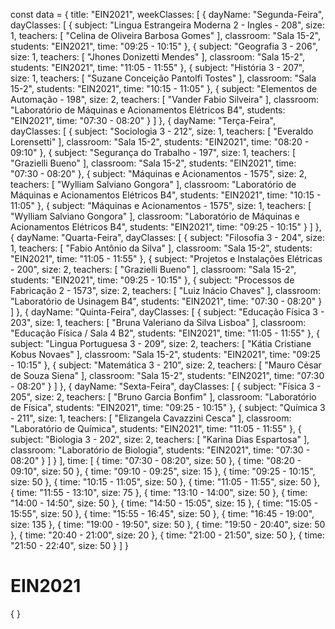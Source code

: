 const data = {
  title: "EIN2021",
  weekClasses: [
    {
      dayName: "Segunda-Feira",
      dayClasses: [
        {
          subject: "Lingua Estrangeira Moderna 2 - Ingles - 208",
          size: 1,
          teachers: [
            "Celina de Oliveira Barbosa Gomes"
          ],
          classroom: "Sala 15-2",
          students: "EIN2021",
          time: "09:25 - 10:15"
        },
        {
          subject: "Geografia 3 - 206",
          size: 1,
          teachers: [
            "Jhones Donizetti Mendes"
          ],
          classroom: "Sala 15-2",
          students: "EIN2021",
          time: "11:05 - 11:55"
        },
        {
          subject: "História 3 - 207",
          size: 1,
          teachers: [
            "Suzane Conceição Pantolfi Tostes"
          ],
          classroom: "Sala 15-2",
          students: "EIN2021",
          time: "10:15 - 11:05"
        },
        {
          subject: "Elementos de Automação - 198",
          size: 2,
          teachers: [
            "Vander Fabio Silveira"
          ],
          classroom: "Laboratório de Máquinas e Acionamentos Elétricos B4",
          students: "EIN2021",
          time: "07:30 - 08:20"
        }
      ]
    },
    {
      dayName: "Terça-Feira",
      dayClasses: [
        {
          subject: "Sociologia 3 - 212",
          size: 1,
          teachers: [
            "Everaldo Lorensetti"
          ],
          classroom: "Sala 15-2",
          students: "EIN2021",
          time: "08:20 - 09:10"
        },
        {
          subject: "Segurança do Trabalho - 197",
          size: 1,
          teachers: [
            "Grazielli Bueno"
          ],
          classroom: "Sala 15-2",
          students: "EIN2021",
          time: "07:30 - 08:20"
        },
        {
          subject: "Máquinas e Acionamentos - 1575",
          size: 2,
          teachers: [
            "Wylliam Salviano Gongora"
          ],
          classroom: "Laboratório de Máquinas e Acionamentos Elétricos B4",
          students: "EIN2021",
          time: "10:15 - 11:05"
        },
        {
          subject: "Máquinas e Acionamentos - 1575",
          size: 1,
          teachers: [
            "Wylliam Salviano Gongora"
          ],
          classroom: "Laboratório de Máquinas e Acionamentos Elétricos B4",
          students: "EIN2021",
          time: "09:25 - 10:15"
        }
      ]
    },
    {
      dayName: "Quarta-Feira",
      dayClasses: [
        {
          subject: "Filosofia 3 - 204",
          size: 1,
          teachers: [
            "Fabio Antônio da Silva"
          ],
          classroom: "Sala 15-2",
          students: "EIN2021",
          time: "11:05 - 11:55"
        },
        {
          subject: "Projetos e Instalações Elétricas - 200",
          size: 2,
          teachers: [
            "Grazielli Bueno"
          ],
          classroom: "Sala 15-2",
          students: "EIN2021",
          time: "09:25 - 10:15"
        },
        {
          subject: "Processos de Fabricação 2 - 1573",
          size: 2,
          teachers: [
            "Luiz Inácio Chaves"
          ],
          classroom: "Laboratório de Usinagem B4",
          students: "EIN2021",
          time: "07:30 - 08:20"
        }
      ]
    },
    {
      dayName: "Quinta-Feira",
      dayClasses: [
        {
          subject: "Educação Física 3 - 203",
          size: 1,
          teachers: [
            "Bruna Valeriano da Silva Lisboa"
          ],
          classroom: "Educação Física / Sala 4 B2",
          students: "EIN2021",
          time: "11:05 - 11:55"
        },
        {
          subject: "Lingua Portuguesa 3 - 209",
          size: 2,
          teachers: [
            "Kátia Cristiane Kobus Novaes"
          ],
          classroom: "Sala 15-2",
          students: "EIN2021",
          time: "09:25 - 10:15"
        },
        {
          subject: "Matemática 3 - 210",
          size: 2,
          teachers: [
            "Mauro César de Souza Siena"
          ],
          classroom: "Sala 15-2",
          students: "EIN2021",
          time: "07:30 - 08:20"
        }
      ]
    },
    {
      dayName: "Sexta-Feira",
      dayClasses: [
        {
          subject: "Física 3 - 205",
          size: 2,
          teachers: [
            "Bruno Garcia Bonfim"
          ],
          classroom: "Laboratório de Física",
          students: "EIN2021",
          time: "09:25 - 10:15"
        },
        {
          subject: "Química 3 - 211",
          size: 1,
          teachers: [
            "Elizangela Cavazzini Cesca"
          ],
          classroom: "Laboratório de Química",
          students: "EIN2021",
          time: "11:05 - 11:55"
        },
        {
          subject: "Biologia 3 - 202",
          size: 2,
          teachers: [
            "Karina Dias Espartosa"
          ],
          classroom: "Laboratório de Biologia",
          students: "EIN2021",
          time: "07:30 - 08:20"
        }
      ]
    }
  ],
  time: [
    {
      time: "07:30 - 08:20",
      size: 50
    },
    {
      time: "08:20 - 09:10",
      size: 50
    },
    {
      time: "09:10 - 09:25",
      size: 15
    },
    {
      time: "09:25 - 10:15",
      size: 50
    },
    {
      time: "10:15 - 11:05",
      size: 50
    },
    {
      time: "11:05 - 11:55",
      size: 50
    },
    {
      time: "11:55 - 13:10",
      size: 75
    },
    {
      time: "13:10 - 14:00",
      size: 50
    },
    {
      time: "14:00 - 14:50",
      size: 50
    },
    {
      time: "14:50 - 15:05",
      size: 15
    },
    {
      time: "15:05 - 15:55",
      size: 50
    },
    {
      time: "15:55 - 16:45",
      size: 50
    },
    {
      time: "16:45 - 19:00",
      size: 135
    },
    {
      time: "19:00 - 19:50",
      size: 50
    },
    {
      time: "19:50 - 20:40",
      size: 50
    },
    {
      time: "20:40 - 21:00",
      size: 20
    },
    {
      time: "21:00 - 21:50",
      size: 50
    },
    {
      time: "21:50 - 22:40",
      size: 50
    }
  ]
}

# EIN2021

<div>
    {
        <Grid
            title={data.title} 
            weekClasses={data.weekClasses} 
            time={data.time}
        />
    }
</div>